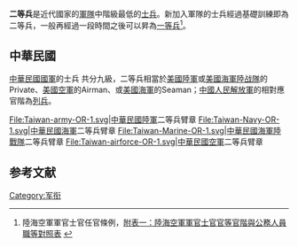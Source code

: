 
'''二等兵'''是近代國家的[[軍隊|軍隊]]中階級最低的[[士兵|士兵]]。新加入軍隊的士兵經過基礎訓練即為二等兵，一般再經過一段時間之後可以昇為[[一等兵|一等兵]]<ref>陸海空軍軍官士官任官條例，[http://lis.ly.gov.tw/lgcgi/lylawatt?cfcecbcfc9c9c6cfc9cdcfcfce 附表一：陸海空軍軍官士官官等官階與公務人員職等對照表] {{Wayback|url=http://lis.ly.gov.tw/lgcgi/lylawatt?cfcecbcfc9c9c6cfc9cdcfcfce |date=20171016011449 }}</ref>。

== 中華民國 ==
{{seealso|中華民國國軍軍階}}
[[中華民國國軍|中華民國國軍]]的士兵 共分九級，二等兵相當於[[美國陸軍|美國陸軍]]或[[美國海軍陸战隊|美國海軍陸战隊]]的Private、[[美國空軍|美國空軍]]的Airman、或[[美國海軍|美國海軍]]的Seaman；[[中國人民解放軍|中國人民解放軍]]的相對應官階為[[列兵|列兵]]。

<gallery>
File:Taiwan-army-OR-1.svg|[[中華民國陸軍|中華民國陸軍]]二等兵臂章
File:Taiwan-Navy-OR-1.svg|[[中華民國海軍|中華民國海軍]]二等兵臂章
File:Taiwan-Marine-OR-1.svg|[[中華民國海軍陸戰隊|中華民國海軍陸戰隊]]二等兵臂章
File:Taiwan-airforce-OR-1.svg|[[中華民國空軍|中華民國空軍]]二等兵臂章
</gallery>

== 参考文献 ==
<div class="references-small">
<references />
</div>

{{mil-stub}}

{{MilitaryRank}}

[[Category:军衔|Category:军衔]]